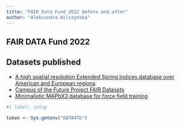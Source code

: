 ```yaml
---
title: "FAIR Data Fund 2022 before and after"
author: "Aleksandra Wilczynska"
---
```


## FAIR DATA Fund 2022 

## Datasets published 

- [A high spatial resolution Extended Spring Indices database over American and European regions](https://data.4tu.nl/datasets/aca56a60-8fcc-45b5-b817-50b68d4b5c63)
- [Campus of the Future Project FAIR Datasets](https://data.4tu.nl/datasets/17c8452a-a937-46a5-9693-f8212655779f)
- [Minimalistic MAPbX3 database for force field training](https://data.4tu.nl/articles/dataset/Minimalistic_MAPbX3_database_for_force_field_training/14710323)



```r
#| label: setup

token <- Sys.getenv("DATA4TU")



```


